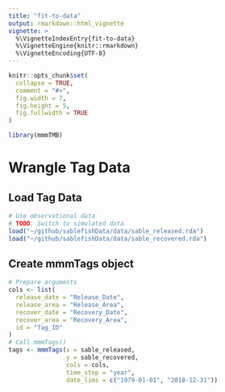```yaml
---
title: "fit-to-data"
output: rmarkdown::html_vignette
vignette: >
  %\VignetteIndexEntry{fit-to-data}
  %\VignetteEngine{knitr::rmarkdown}
  %\VignetteEncoding{UTF-8}
---
```


```r
knitr::opts_chunk$set(
  collapse = TRUE,
  comment = "#>",
  fig.width = 7,
  fig.height = 5, 
  fig.fullwidth = TRUE
)
```

```r
library(mmmTMB)
```

# Wrangle Tag Data

## Load Tag Data
```r
# Use observational data
# TODO: Switch to simulated data
load("~/github/sablefishData/data/sable_released.rda")
load("~/github/sablefishData/data/sable_recovered.rda")

```

## Create mmmTags object
```r
# Prepare arguments
cols <- list(
  release_date = "Release_Date",
  release_area = "Release_Area",
  recover_date = "Recovery_Date",
  recover_area = "Recovery_Area",
  id = "Tag_ID"
)
# Call mmmTags()
tags <- mmmTags(x = sable_released,
                y = sable_recovered,
                cols = cols,
                time_step = "year",
                date_lims = c("1979-01-01", "2018-12-31"))

```
